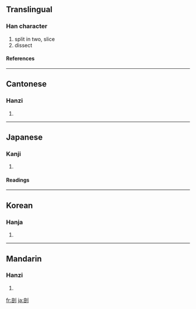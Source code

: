 ==Translingual==
===Han character===
{{Han char|rn=18|rad=刀|as=08|sn=10|four=0260<sub>0</sub>|canj=卜口中弓 (YRLN)|ids=⿰[[咅]][[刂]]}}
# split in two, slice
# dissect
====References====
{{Han ref|kx=0141.030|dkj=02034|dj=0320.110|hdz=10345.130|uh=5256|ud=21078|bh=ADE5|bd=44517}}
----

==Cantonese==
===Hanzi===
{{yue-hanzi|jyut=|y=fau2, pau2}}
# {{defn|Cantonese}}
----
==Japanese==
===Kanji===
{{ja-kanji|grade=c|rs=刀08}}
# {{defn|Japanese}}
====Readings====
{{ja-readings|on=[[ぼう]] (bō)|kun=[[わる]] (waru)}}
----
==Korean==
===Hanja===
{{ko-hanja|hangeul=부|rv=bu|mr=pu}}
# {{defn|Korean}}
----
==Mandarin==
===Hanzi===
{{cmn-hanzi|pin=[[pōu]] ([[pou1]])|wg=p'ou<sup>1</sup>}}
# {{defn|Mandarin}}

[[fr:剖]]
[[ja:剖]]